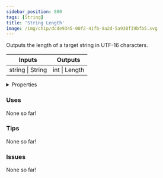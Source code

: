 ```yaml
---
sidebar_position: 880
tags: [String]
title: 'String Length'
image: /img/chip/dcde9345-00f2-41fb-9a2d-5a938f39bfb5.svg
---
```


Outputs the length of a target string in UTF-16 characters.



<IChip uuid="dcde9345-00f2-41fb-9a2d-5a938f39bfb5"/>

<table><thead><tr><th>Inputs</th><th>Outputs</th></tr></thead><tbody><tr><td>string | String</td><td>int | Length</td></tr></tbody></table>

<details>
  <summary>Properties</summary>
  <div>
    <div>
    <table>
      <tbody>
        <tr>
          <td>Is beta required?</td>
          <td>No</td>
        </tr>
        <tr>
          <td>Is chip a trolling risk?</td>
          <td>No</td>
        </tr>
        <tr>
          <td>Is chip a role assignment risk?</td>
          <td>No</td>
        </tr>
        <tr>
          <td>Chip UUID</td>
          <td>dcde9345-00f2-41fb-9a2d-5a938f39bfb5</td>
        </tr>
        <tr>
          <td>Room availability</td>
          <td>Available everywhere</td>
        </tr>
      </tbody>
    </table>
    </div>
  </div>
</details>

### Uses

None so far!

### Tips

None so far!

### Issues

None so far!